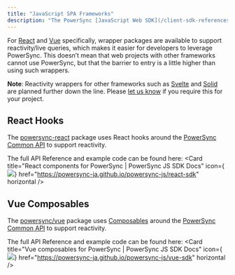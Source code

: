 ```yaml
---
title: "JavaScript SPA Frameworks"
description: "The PowerSync [JavaScript Web SDK](/client-sdk-references/js-web) can be used in conjunction with Single-Page Application (SPA) frameworks such as React, Vue, Angular and Svelte."
---
```


For [React](/client-sdk-references/js-web/javascript-spa-frameworks#react-hooks) and [Vue](/client-sdk-references/js-web/javascript-spa-frameworks#vue-composables) specifically, wrapper packages are available to support reactivity/live queries, which makes it easier for developers to leverage PowerSync. This doesn’t mean that web projects with other frameworks cannot use PowerSync, but that the barrier to entry is a little higher than using such wrappers.

**Note**: Reactivity wrappers for other frameworks such as [Svelte](https://svelte.dev/) and [Solid](https://www.solidjs.com/) are planned further down the line. Please [let us know](/resources/contact-us) if you require this for your project.

## React Hooks
<Card
  title="npm: @powersync/react"
  icon="npm"
  href="https://www.npmjs.com/package/@powersync/react"
  horizontal
/>
The [powersync-react](https://www.npmjs.com/package/@powersync/react) package uses React hooks around the [PowerSync Common API](https://github.com/powersync-ja/powersync-js/tree/main/packages/common) to support reactivity.

The full API Reference and example code can be found here:
<Card
  title="React components for PowerSync | PowerSync JS SDK Docs"
  icon={<img src="/images/logo.png"/>}
  href="https://powersync-ja.github.io/powersync-js/react-sdk"
  horizontal
/>

## Vue Composables
<Card
  title="npm: @powersync/vue"
  icon="npm"
  href="https://www.npmjs.com/package/@powersync/vue"
  horizontal
/>
The [powersync/vue](https://www.npmjs.com/package/@powersync/vue) package uses [Composables](https://vuejs.org/guide/reusability/composables) around the [PowerSync Common API](https://github.com/powersync-ja/powersync-js/tree/main/packages/common) to support reactivity.

The full API Reference and example code can be found here:
<Card
  title="Vue composables for PowerSync | PowerSync JS SDK Docs"
  icon={<img src="/images/logo.png"/>}
  href="https://powersync-ja.github.io/powersync-js/vue-sdk"
  horizontal
/>
